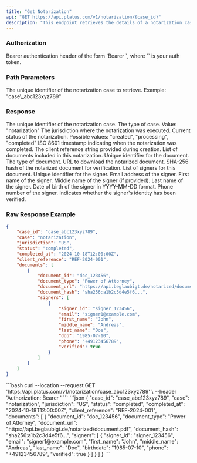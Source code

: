 ```yaml
---
title: "Get Notarization"
api: "GET https://api.platus.com/v1/notarization/{case_id}"
description: "This endpoint retrieves the details of a notarization case"
---
```


### Authorization

<ParamField header="Authorization" type="string" required>
  Bearer authentication header of the form `Bearer <token>`, where `<token>` is your auth token.
</ParamField>

### Path Parameters

<ParamField path="case_id" type="string" required>
  The unique identifier of the notarization case to retrieve. Example: "case\_abc123xyz789"
</ParamField>

### Response

<ResponseField name="case_id" type="string">
  The unique identifier of the notarization case.
</ResponseField>

<ResponseField name="case" type="string">
  The type of case. Value: "notarization"
</ResponseField>

<ResponseField name="jurisdiction" type="string">
  The jurisdiction where the notarization was executed.
</ResponseField>

<ResponseField name="status" type="string">
  Current status of the notarization. Possible values: "created", "processing", "completed"
</ResponseField>

<ResponseField name="completed_at" type="string">
  ISO 8601 timestamp indicating when the notarization was completed.
</ResponseField>

<ResponseField name="client_reference" type="string">
  The client reference string provided during creation.
</ResponseField>

<ResponseField name="documents" type="array">
  List of documents included in this notarization.
</ResponseField>

<ResponseField name="documents.document_id" type="string">
  Unique identifier for the document.
</ResponseField>

<ResponseField name="documents.document_type" type="string">
  The type of document.
</ResponseField>

<ResponseField name="documents.document_url" type="string">
  URL to download the notarized document.
</ResponseField>

<ResponseField name="documents.document_hash" type="string">
  SHA-256 hash of the notarized document for verification.
</ResponseField>

<ResponseField name="documents.signers" type="array">
  List of signers for this document.
</ResponseField>

<ResponseField name="documents.signers.signer_id" type="string">
  Unique identifier for the signer.
</ResponseField>

<ResponseField name="documents.signers.email" type="string">
  Email address of the signer.
</ResponseField>

<ResponseField name="documents.signers.first_name" type="string">
  First name of the signer.
</ResponseField>

<ResponseField name="documents.signers.middle_name" type="string">
  Middle name of the signer (if provided).
</ResponseField>

<ResponseField name="documents.signers.last_name" type="string">
  Last name of the signer.
</ResponseField>

<ResponseField name="documents.signers.birthdate" type="string">
  Date of birth of the signer in YYYY-MM-DD format.
</ResponseField>

<ResponseField name="documents.signers.phone" type="string">
  Phone number of the signer.
</ResponseField>

<ResponseField name="documents.signers.verified" type="boolean">
  Indicates whether the signer's identity has been verified.
</ResponseField>

### Raw Response Example

```json
{
    "case_id": "case_abc123xyz789",
    "case": "notarization",
    "jurisdiction": "US",
    "status": "completed",
    "completed_at": "2024-10-18T12:00:00Z",
    "client_reference": "REF-2024-001",
    "documents": [
        {
            "document_id": "doc_123456",
            "document_type": "Power of Attorney",
            "document_url": "https://api.beglaubigt.de/notarized/document.pdf",
            "document_hash": "sha256:a1b2c3d4e5f6...",
            "signers": [
                {
                    "signer_id": "signer_123456",
                    "email": "signer1@example.com",
                    "first_name": "John",
                    "middle_name": "Andreas",
                    "last_name": "Doe",
                    "dob": "1985-07-10",
                    "phone": "+49123456789",
                    "verified": true
                }
            ]
        }
    ]
}
```

<RequestExample>
  ```bash
  curl --location --request GET 'https://api.platus.com/v1/notarization/case_abc123xyz789' \
  --header 'Authorization: Bearer <token>'
  ```
</RequestExample>

<ResponseExample>
  ```json
  {
      "case_id": "case_abc123xyz789",
      "case": "notarization",
      "jurisdiction": "US",
      "status": "completed",
      "completed_at": "2024-10-18T12:00:00Z",
      "client_reference": "REF-2024-001",
      "documents": [
          {
              "document_id": "doc_123456",
              "document_type": "Power of Attorney",
              "document_url": "https://api.beglaubigt.de/notarized/document.pdf",
              "document_hash": "sha256:a1b2c3d4e5f6...",
              "signers": [
                  {
                      "signer_id": "signer_123456",
                      "email": "signer1@example.com",
                      "first_name": "John",
                      "middle_name": "Andreas",
                      "last_name": "Doe",
                      "birthdate": "1985-07-10",
                      "phone": "+49123456789",
                      "verified": true
                  }
              ]
          }
      ]
  }
  ```
</ResponseExample>